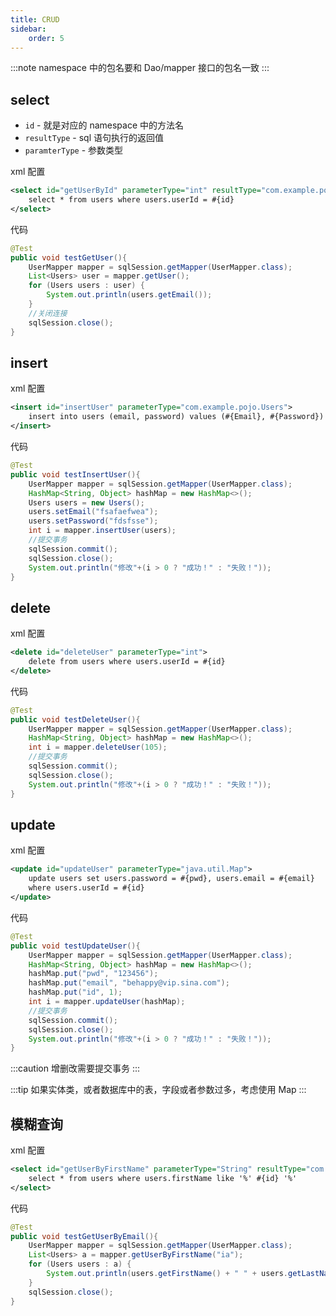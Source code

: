 ```yaml
---
title: CRUD
sidebar:
    order: 5
---
```


:::note
namespace 中的包名要和 Dao/mapper 接口的包名一致
:::

## select

- `id` - 就是对应的 namespace 中的方法名
- `resultType` - sql 语句执行的返回值
- `paramterType` - 参数类型

xml 配置

```xml
<select id="getUserById" parameterType="int" resultType="com.example.pojo.Users">
    select * from users where users.userId = #{id}
</select>
```

代码

```java
@Test
public void testGetUser(){
    UserMapper mapper = sqlSession.getMapper(UserMapper.class);
    List<Users> user = mapper.getUser();
    for (Users users : user) {
        System.out.println(users.getEmail());
    }
    //关闭连接
    sqlSession.close();
}
```

## insert

xml 配置

```xml
<insert id="insertUser" parameterType="com.example.pojo.Users">
    insert into users (email, password) values (#{Email}, #{Password})
</insert>
```

代码

```java
@Test
public void testInsertUser(){
    UserMapper mapper = sqlSession.getMapper(UserMapper.class);
    HashMap<String, Object> hashMap = new HashMap<>();
    Users users = new Users();
    users.setEmail("fsafaefwea");
    users.setPassword("fdsfsse");
    int i = mapper.insertUser(users);
    //提交事务
    sqlSession.commit();
    sqlSession.close();
    System.out.println("修改"+(i > 0 ? "成功！" : "失败！"));
}
```

## delete

xml 配置

```xml
<delete id="deleteUser" parameterType="int">
    delete from users where users.userId = #{id}
</delete>
```

代码

```java
@Test
public void testDeleteUser(){
    UserMapper mapper = sqlSession.getMapper(UserMapper.class);
    HashMap<String, Object> hashMap = new HashMap<>();
    int i = mapper.deleteUser(105);
    //提交事务
    sqlSession.commit();
    sqlSession.close();
    System.out.println("修改"+(i > 0 ? "成功！" : "失败！"));
}
```

## update

xml 配置

```xml
<update id="updateUser" parameterType="java.util.Map">
    update users set users.password = #{pwd}, users.email = #{email}
    where users.userId = #{id}
</update>
```

代码

```java
@Test
public void testUpdateUser(){
    UserMapper mapper = sqlSession.getMapper(UserMapper.class);
    HashMap<String, Object> hashMap = new HashMap<>();
    hashMap.put("pwd", "123456");
    hashMap.put("email", "behappy@vip.sina.com");
    hashMap.put("id", 1);
    int i = mapper.updateUser(hashMap);
    //提交事务
    sqlSession.commit();
    sqlSession.close();
    System.out.println("修改"+(i > 0 ? "成功！" : "失败！"));
}
```

:::caution
增删改需要提交事务
:::

:::tip
如果实体类，或者数据库中的表，字段或者参数过多，考虑使用 Map
:::

## 模糊查询

xml 配置

```xml
<select id="getUserByFirstName" parameterType="String" resultType="com.example.pojo.Users">
    select * from users where users.firstName like '%' #{id} '%'
</select>
```

代码

```java
@Test
public void testGetUserByEmail(){
    UserMapper mapper = sqlSession.getMapper(UserMapper.class);
    List<Users> a = mapper.getUserByFirstName("ia");
    for (Users users : a) {
        System.out.println(users.getFirstName() + " " + users.getLastName());
    }
    sqlSession.close();
}
```
